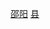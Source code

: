 {{Catnav|頁面分類|...|中国县份|中国各省县份|湖南省县份}}
{{Catnav|頁面分類|...|湖南行政区划|湖南省县级行政区|湖南省县份}}
{{Catnav|頁面分類|...|湖南市州|湖南地级市|邵阳|邵阳行政区划|邵阳区县市}}
{{catmore|隆回县|湖南省隆回县}}

[[Category:湖南省县份|邵阳]]
[[Category:邵阳区县市|县]]